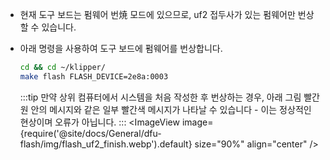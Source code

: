* 현재 도구 보드는 펌웨어 번焼 모드에 있으므로, uf2 접두사가 있는 펌웨어만 번상할 수 있습니다.
* 아래 명령을 사용하여 도구 보드에 펌웨어를 번상합니다.

    ```bash
    cd && cd ~/klipper/
    make flash FLASH_DEVICE=2e8a:0003
    ```
    :::tip
       만약 상위 컴퓨터에서 시스템을 처음 작성한 후 번상하는 경우, 아래 그림 빨간 원 안의 메시지와 같은 일부 빨간색 메시지가 나타날 수 있습니다 - 이는 정상적인 현상이며 오류가 아닙니다.
    :::
    <ImageView image={require('@site/docs/General/dfu-flash/img/flash_uf2_finish.webp').default} size="90%" align="center" />
